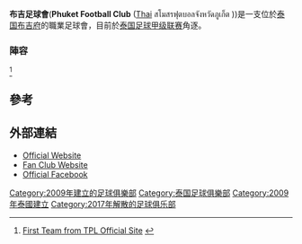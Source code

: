 {{Infobox football club
|  clubname = 布吉足球會<br> ภูเก็ต เอฟซี
|  image    = <!-- 檔案不存在 [[File:Phuketlogo2.jpg|File:Phuketlogo2.jpg]] -->
|  fullname = Phuket Football Club <br> สโมสรฟุตบอrลจังหวัดภูเก็ต
|  nickname = ''"The Ronins" "โรนินแดนใต้"''
|  founded  = {{start date and age|df=yes|2009}}
|  ground   = [[泰国|泰国]][[布吉府|布吉府]][[Surakul_Stadium|Surakul Stadium]]
|  capacity = 15,000
|  chairman =  Pramookpisitt Achariyachai
|  mgrtitle = Head Coach
|  manager  =  Songyod Klinsrisook
| league   = [[泰国足球甲级联赛|泰国足球甲级联赛]]
| season   = 2014
| position = 11
| pattern_la1 = _yellowborder
| pattern_b1  = _redhoops
| pattern_ra1 = _yellowborder
| pattern_sh1 =
| pattern_so1 =
| leftarm1    = 0b480b
| body1 = 0b480b
| rightarm1 = 0b480b
| shorts1 =0b480b
| socks1 = f3fb14
|pattern_la2 =
|pattern_b2  = _greenhorizontal
|pattern_ra2 =
|pattern_sh2 =
|pattern_so2 =
|leftarm2    = fb7600
|body2       = fb7600
|rightarm2   = fb7600
|shorts2     = ffffff
|socks2      = f3fb14
|  current  = 2015 Phuket F.C. season
}}

'''布吉足球會'''('''Phuket Football Club''' ([[Thai_alphabet|Thai]] สโมสรฟุตบอลจังหวัดภูเก็ต ))是一支位於[[泰国|泰国]][[布吉府|布吉府]]的職業足球會，目前於[[泰国足球甲级联赛|泰国足球甲级联赛]]角逐。

===陣容===
{{updated|2015年8月1日}}<ref>[http://thaipremierleague.co.th/2014/ld1clubs.overview.php?clubID=34 First Team from TPL Official Site] {{webarchive|url=https://web.archive.org/web/20140715000606/http://thaipremierleague.co.th/2014/ld1clubs.overview.php?clubID=34 |date=2014-07-15 }}</ref>
{{Fs start}}
{{Fs player |no=2 | nat=Australia|name=[[Trent_McClenahan|Trent McClenahan]]|pos=DF}}
{{Fs player |no=3 | nat=Thailand|name=[[Samsem_Nima|Samsem Nima]]|pos=DF}}
{{Fs player | no= 5 | nat= Thailand| pos=DF | name= [[Naris_Klaysup|Naris Klaysup]]}}
{{Fs player | no=6  | nat= Guinea| pos=MF | name= [[Moussa_Sylla|Moussa Sylla]]}}
{{Fs player | no= 9 | nat= Thailand| pos=FW | name= [[Pipat_Thonkanya|Pipat Thonkanya]]}}
{{Fs player|no=11|nat=Thailand|pos=MF|name=[[Wasan_Samansil|Wasan Samansil]]}}
{{Fs player|no=12|nat=Thailand|pos=DF|name=[[Satawat_Incharoen|Satawat Incharoen]]}}
{{Fs player |no= 14 | nat=Brazil|pos=MF|name= [[Andre_Luiz_Rodrigues_Lopes|Andrezinho]]}}
{{Fs player | no= 15 | nat=Thailand|name=[[Alef_Poh-ji|Alef Poh-ji]]|pos=MF}}
{{Fs player | no= 18 | nat= Thailand| pos=GK | name= [[Jakkree_Songlok|Jakkree Songlok]]}}
{{Fs player | no= 19 | nat= Thailand| pos=GK | name= [[Piyawat_Intarapim|Piyawat Intarapim]]}}
{{Fs player | no= 20 | nat= Thailand| pos=GK | name= [[Piyapong_Konkum|Piyapong Konkum]]}}
{{Fs player|no=21|nat=Thailand|pos=DF|name=[[Chatdanai_Joompa|Chatdanai Joompa]]}}
{{Fs player | no= 22 | nat= Thailand| pos=FW | name= [[Sarawut_Feungdan|Sarawut Feungdan]]}}
{{Fs player | no= 23 | nat= Thailand| pos=MF | name= [[Prathan_Senala|Prathan Senala]]}}
{{Fs mid}}
{{Fs player | no= 24 | nat= Thailand| pos=GK | name= [[Natchanon_Jothaworn|Natchanon Jothaworn]]}}
{{Fs player | no= 25 | nat= Thailand| pos=MF | name= [[Patipat_Armatantri|Patipat Armatantri]]}}
{{Fs player | no= 26 | nat= Thailand| pos=MF | name= [[Narakorn_Wisetthanakarn|Narakorn Wisetthanakarn]]}}
{{Fs player | no= 27 | nat= Thailand| pos=MF | name= [[Thanes_Benpart|Thanes Benpart]]}}
{{Fs player | no= 28 | nat= Thailand| pos=DF | name= [[Suriya_Prawarana|Suriya Prawarana]]}}
{{Fs player | no= 30 | nat= Thailand| pos=DF | name= [[Pakin_Sopaphan|Pakin Sopaphan]]}}
{{Fs player | no= 31 | nat= Thailand| pos=MF | name= [[Chitisan_Na_Bangchang|Chitisan Na Bangchang]]}}
{{Fs player | no= 32 | nat= Cameroon| pos=FW | name= [[Berlin_Ndebe-Nlome|Berlin Ndebe-Nlome]]}}
{{Fs player | no= 33 | nat= Thailand| pos=DF | name= [[Aphichet_Thongchai|Aphichet Thongchai]]}}
{{Fs player | no= 34 | nat= Thailand| pos=DF | name= [[Saharat_Pongsuwan|Saharat Pongsuwan]]}}
{{Fs player | no=36 | nat=Japan | pos=DF  | name=[[Yusuke_Sato|Yusuke Sato]]|other=[[隊長|隊長]]}}    
{{Fs player |no= 37 | nat=Thailand|pos=FW|name=[[Wichit_Thani|Wichit Thani]]}}
{{Fs player |no= 38 | nat=Thailand|pos=FW|name=[[Suttipong_Yaifai|Suttipong Yaifai]]}}
{{Fs player |no= 40 | nat=Thailand|pos=MF|name=[[Tiwa_Sangsomboon|Tiwa Sangsomboon]]}}
{{Fs end}}

==參考==
{{Reflist}}

==外部連結==
* [https://web.archive.org/web/20130525025956/http://www.phuketfootballclub.com/ Official Website]
* [https://web.archive.org/web/20110505064740/http://fcphuketfanclub.com/ Fan Club Website]
* [https://www.facebook.com/officialphuketfc Official Facebook]

[[Category:2009年建立的足球俱樂部|Category:2009年建立的足球俱樂部]]
[[Category:泰国足球俱樂部|Category:泰国足球俱樂部]]
[[Category:2009年泰國建立|Category:2009年泰國建立]]
[[Category:2017年解散的足球俱乐部|Category:2017年解散的足球俱乐部]]